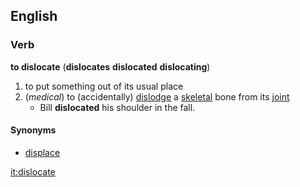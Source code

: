 ==English==
===Verb===
'''to dislocate''' ('''dislocates''' '''dislocated''' '''dislocating''')
# to put something out of its usual place
# (''medical'') to (accidentally) [[dislodge]] a [[skeletal]] bone from its [[joint]]
#* Bill '''dislocated''' his shoulder in the fall.
====Synonyms====
*[[displace]]

[[it:dislocate]]